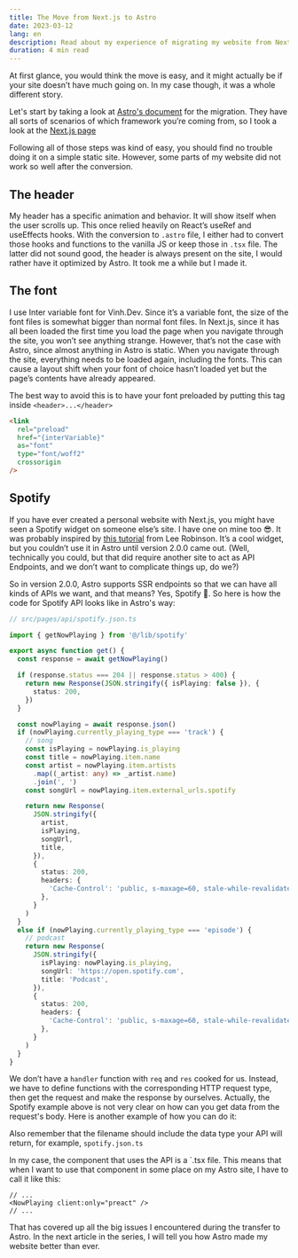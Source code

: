 ```yaml
---
title: The Move from Next.js to Astro
date: 2023-03-12
lang: en
description: Read about my experience of migrating my website from Next.js to Astro, a new web framework designed for speed. Learn how I solved some of the challenges and improved the site performance.
duration: 4 min read
---
```


At first glance, you would think the move is easy, and it might actually be if your site doesn’t have much going on. In my case though, it was a whole different story.

Let's start by taking a look at [Astro's document](https://docs.astro.build/en/guides/migrate-to-astro/) for the migration. They have all sorts of scenarios of which framework you’re coming from, so I took a look at the [Next.js page](https://docs.astro.build/en/guides/migrate-to-astro/from-nextjs/)

Following all of those steps was kind of easy, you should find no trouble doing it on a simple static site. However, some parts of my website did not work so well after the conversion.

## The header

My header has a specific animation and behavior. It will show itself when the user scrolls up. This once relied heavily on React’s useRef and useEffects hooks. With the conversion to `.astro` file, I either had to convert those hooks and functions to the vanilla JS or keep those in `.tsx` file. The latter did not sound good, the header is always present on the site, I would rather have it optimized by Astro. It took me a while but I made it.

## The font

I use Inter variable font for Vinh.Dev. Since it’s a variable font, the size of the font files is somewhat bigger than normal font files. In Next.js, since it has all been loaded the first time you load the page when you navigate through the site, you won’t see anything strange. However, that’s not the case with Astro, since almost anything in Astro is static. When you navigate through the site, everything needs to be loaded again, including the fonts. This can cause a layout shift when your font of choice hasn’t loaded yet but the page’s contents have already appeared.

The best way to avoid this is to have your font preloaded by putting this tag inside `<header>...</header>`

```html
<link
  rel="preload"
  href="{interVariable}"
  as="font"
  type="font/woff2"
  crossorigin
/>
```

## Spotify

If you have ever created a personal website with Next.js, you might have seen a Spotify widget on someone else’s site. I have one on mine too 😎. It was probably inspired by [this tutorial](https://leerob.io/blog/spotify-api-nextjs) from Lee Robinson. It’s a cool widget, but you couldn’t use it in Astro until version 2.0.0 came out. (Well, technically you could, but that did require another site to act as API Endpoints, and we don’t want to complicate things up, do we?)

So in version 2.0.0, Astro supports SSR endpoints so that we can have all kinds of APIs we want, and that means? Yes, Spotify 🎉. So here is how the code for Spotify API looks like in Astro's way:

```ts
// src/pages/api/spotify.json.ts

import { getNowPlaying } from '@/lib/spotify'

export async function get() {
  const response = await getNowPlaying()

  if (response.status === 204 || response.status > 400) {
    return new Response(JSON.stringify({ isPlaying: false }), {
      status: 200,
    })
  }

  const nowPlaying = await response.json()
  if (nowPlaying.currently_playing_type === 'track') {
    // song
    const isPlaying = nowPlaying.is_playing
    const title = nowPlaying.item.name
    const artist = nowPlaying.item.artists
      .map((_artist: any) => _artist.name)
      .join(', ')
    const songUrl = nowPlaying.item.external_urls.spotify

    return new Response(
      JSON.stringify({
        artist,
        isPlaying,
        songUrl,
        title,
      }),
      {
        status: 200,
        headers: {
          'Cache-Control': 'public, s-maxage=60, stale-while-revalidate=30',
        },
      }
    )
  }
  else if (nowPlaying.currently_playing_type === 'episode') {
    // podcast
    return new Response(
      JSON.stringify({
        isPlaying: nowPlaying.is_playing,
        songUrl: 'https://open.spotify.com',
        title: 'Podcast',
      }),
      {
        status: 200,
        headers: {
          'Cache-Control': 'public, s-maxage=60, stale-while-revalidate=30',
        },
      }
    )
  }
}
```

We don’t have a `handler` function with `req` and `res` cooked for us. Instead, we have to define functions with the corresponding HTTP request type, then get the request and make the response by ourselves. Actually, the Spotify example above is not very clear on how can you get data from the request's body. Here is another example of how you can do it:

Also remember that the filename should include the data type your API will return, for example, `spotify.json.ts`

In my case, the component that uses the API is a `.tsx file. This means that when I want to use that component in some place on my Astro site, I have to call it like this:

```tsx
// ...
<NowPlaying client:only="preact" />
// ...
```

That has covered up all the big issues I encountered during the transfer to Astro. In the next article in the series, I will tell you how Astro made my website better than ever.
